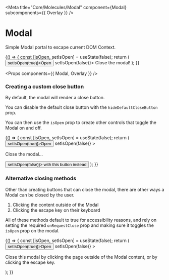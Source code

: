 
<Meta
  title="Core/Molecules/Modal"
  component={Modal}
  subcomponents={{ Overlay }}
/>

# Modal

Simple Modal portal to escape current DOM Context.

<Preview>
  <Story name="Modal">
    {() => {
      const [isOpen, setIsOpen] = useState(false);
      return (
        <React.Fragment>
          <Button onClick={() => setIsOpen(true)}>Open</Button>
          <Modal isOpen={isOpen} onRequestClose={() => setIsOpen(false)}>
            Close the modal!
          </Modal>
        </React.Fragment>
      );
    }}
  </Story>
</Preview>

<Props components={{ Modal, Overlay }} />

### Creating a custom close button

By default, the modal will render a close button.

You can disable the default close button with the `hideDefaultCloseButton` prop.

You can then use the `isOpen` prop to create other controls that toggle the Modal on and off.

<Preview>
  <Story name="Without Close Default">
    {() => {
      const [isOpen, setIsOpen] = useState(false);
      return (
        <React.Fragment>
          <Button onClick={() => setIsOpen(true)}>Open</Button>
          <Modal
            isOpen={isOpen}
            hideDefaultCloseButton
            onRequestClose={() => setIsOpen(false)}
          >
            <p>Close the modal...</p>
            <Button block onClick={() => setIsOpen(false)}>
              with this button instead
            </Button>
          </Modal>
        </React.Fragment>
      );
    }}
  </Story>
</Preview>

### Alternative closing methods

Other than creating buttons that can close the modal, there are other ways a Modal can be closed by the user.

1. Clicking the content outside of the Modal
2. Clicking the escape key on their keyboard

All of these methods default to true for accessibility reasons, and rely on setting the required `onRequestClose` prop and making sure it toggles the `isOpen` prop on the modal.

<Preview>
  <Story name="Clicking Outside">
    {() => {
      const [isOpen, setIsOpen] = useState(false);
      return (
        <React.Fragment>
          <Button onClick={() => setIsOpen(true)}>Open</Button>
          <Modal
            isOpen={isOpen}
            hideDefaultCloseButton
            onRequestClose={() => setIsOpen(false)}
          >
            <p>
              Close this modal by clicking the page outside of the Modal
              content, or by clicking the escape key.
            </p>
          </Modal>
        </React.Fragment>
      );
    }}
  </Story>
</Preview>
